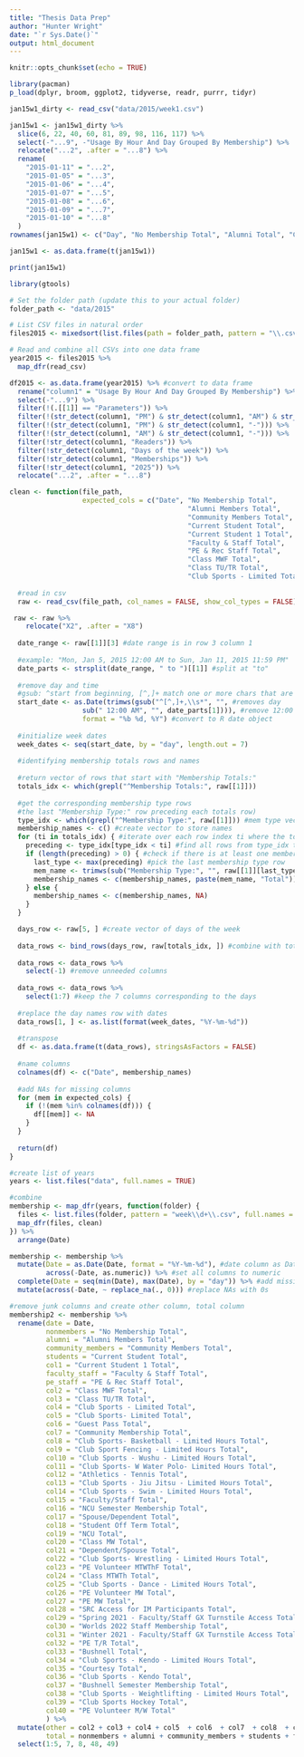 ```yaml
---
title: "Thesis Data Prep"
author: "Hunter Wright"
date: "`r Sys.Date()`"
output: html_document
---
```


```r
knitr::opts_chunk$set(echo = TRUE)
```

```r
library(pacman)
p_load(dplyr, broom, ggplot2, tidyverse, readr, purrr, tidyr)

```

```r
jan15w1_dirty <- read_csv("data/2015/week1.csv")

jan15w1 <- jan15w1_dirty %>%
  slice(6, 22, 40, 60, 81, 89, 98, 116, 117) %>%
  select(-"...9", -"Usage By Hour And Day Grouped By Membership") %>%
  relocate("...2", .after = "...8") %>%
  rename(
    "2015-01-11" = "...2",
    "2015-01-05" = "...3",
    "2015-01-06" = "...4",
    "2015-01-07" = "...5",
    "2015-01-08" = "...6",
    "2015-01-09" = "...7",
    "2015-01-10" = "...8"
  )
rownames(jan15w1) <- c("Day", "No Membership Total", "Alumni Total", "Community Member Total", "Student Total", "Student 1 Total", "Faculty/Staff Total", "PE/Rec Staff Total", "Total" )

jan15w1 <- as.data.frame(t(jan15w1))

print(jan15w1)
```
```r
library(gtools)

# Set the folder path (update this to your actual folder)
folder_path <- "data/2015"

# List CSV files in natural order
files2015 <- mixedsort(list.files(path = folder_path, pattern = "\\.csv$", full.names = TRUE))

# Read and combine all CSVs into one data frame
year2015 <- files2015 %>% 
  map_dfr(read_csv)
```
```r

df2015 <- as.data.frame(year2015) %>% #convert to data frame
  rename("column1" = "Usage By Hour And Day Grouped By Membership") %>%
  select(-"...9") %>% 
  filter(!(.[[1]] == "Parameters")) %>%
  filter(!(str_detect(column1, "PM") & str_detect(column1, "AM") & str_detect(column1, "-"))) %>% 
  filter(!(str_detect(column1, "PM") & str_detect(column1, "-"))) %>%
  filter(!(str_detect(column1, "AM") & str_detect(column1, "-"))) %>%
  filter(!str_detect(column1, "Readers")) %>%
  filter(!str_detect(column1, "Days of the week")) %>%
  filter(!str_detect(column1, "Memberships")) %>%
  filter(!str_detect(column1, "2025")) %>%
  relocate("...2", .after = "...8")

```


```r

clean <- function(file_path,
                  expected_cols = c("Date", "No Membership Total",
                                            "Alumni Members Total",
                                            "Community Members Total",
                                            "Current Student Total",
                                            "Current Student 1 Total",
                                            "Faculty & Staff Total",
                                            "PE & Rec Staff Total",
                                            "Class MWF Total",
                                            "Class TU/TR Total",
                                            "Club Sports - Limited Total")) {
 
  #read in csv
  raw <- read_csv(file_path, col_names = FALSE, show_col_types = FALSE)

 raw <- raw %>%
    relocate("X2", .after = "X8")
  
  date_range <- raw[[1]][3] #date range is in row 3 column 1
  
  #example: "Mon, Jan 5, 2015 12:00 AM to Sun, Jan 11, 2015 11:59 PM"
  date_parts <- strsplit(date_range, " to ")[[1]] #split at "to"
  
  #remove day and time
  #gsub: ^start from beginning, [^,]+ match one or more chars that are not a comma, \\s* match a comma followed by whitespace
  start_date <- as.Date(trimws(gsub("^[^,]+,\\s*", "", #removes day
                  sub(" 12:00 AM", "", date_parts[1]))), #remove 12:00 AM from first part of vector
                  format = "%b %d, %Y") #convert to R date object
  
  #initialize week dates
  week_dates <- seq(start_date, by = "day", length.out = 7)
  
  #identifying membership totals rows and names
  
  #return vector of rows that start with "Membership Totals:"
  totals_idx <- which(grepl("^Membership Totals:", raw[[1]]))
  
  #get the corresponding membership type rows
  #the last "Membership Type:" row preceding each totals row)
  type_idx <- which(grepl("^Membership Type:", raw[[1]])) #mem type vector
  membership_names <- c() #create vector to store names
  for (ti in totals_idx) { #iterate over each row index ti where the totals for a membership are recorded
    preceding <- type_idx[type_idx < ti] #find all rows from type_idx that come before the current totals row ti
    if (length(preceding) > 0) { #check if there is at least one membership type row before the totals row
      last_type <- max(preceding) #pick the last membership type row 
      mem_name <- trimws(sub("Membership Type:", "", raw[[1]][last_type]))
      membership_names <- c(membership_names, paste(mem_name, "Total"))
    } else {
      membership_names <- c(membership_names, NA)
    }
  }

  days_row <- raw[5, ] #create vector of days of the week
  
  data_rows <- bind_rows(days_row, raw[totals_idx, ]) #combine with totals 
  
  data_rows <- data_rows %>% 
    select(-1) #remove unneeded columns
  
  data_rows <- data_rows %>% 
    select(1:7) #keep the 7 columns corresponding to the days
  
  #replace the day names row with dates
  data_rows[1, ] <- as.list(format(week_dates, "%Y-%m-%d"))
  
  #transpose
  df <- as.data.frame(t(data_rows), stringsAsFactors = FALSE)
  
  #name columns
  colnames(df) <- c("Date", membership_names)
  
  #add NAs for missing columns
  for (mem in expected_cols) {
    if (!(mem %in% colnames(df))) {
      df[[mem]] <- NA
    }
  }
  
  return(df)
}

```

```r

#create list of years
years <- list.files("data", full.names = TRUE)

#combine
membership <- map_dfr(years, function(folder) {
  files <- list.files(folder, pattern = "week\\d+\\.csv", full.names = TRUE)
  map_dfr(files, clean)
}) %>% 
  arrange(Date)

membership <- membership %>%
  mutate(Date = as.Date(Date, format = "%Y-%m-%d"), #date column as Date type
         across(-Date, as.numeric)) %>% #set all columns to numeric
  complete(Date = seq(min(Date), max(Date), by = "day")) %>% #add missing days
  mutate(across(-Date, ~ replace_na(., 0))) #replace NAs with 0s

#remove junk columns and create other column, total column
membership2 <- membership %>%
  rename(date = Date,
         nonmembers = "No Membership Total",
         alumni = "Alumni Members Total",
         community_members = "Community Members Total",
         students = "Current Student Total",
         col1 = "Current Student 1 Total",
         faculty_staff = "Faculty & Staff Total",
         pe_staff = "PE & Rec Staff Total",
         col2 = "Class MWF Total",                                      
         col3 = "Class TU/TR Total",                                    
         col4 = "Club Sports - Limited Total",                          
         col5 = "Club Sports- Limited Total",                           
         col6 = "Guest Pass Total",                                     
         col7 = "Community Membership Total",                           
         col8 = "Club Sports- Basketball - Limited Hours Total",        
         col9 = "Club Sport Fencing - Limited Hours Total",             
         col10 = "Club Sports - Wushu - Limited Hours Total",            
         col11 = "Club Sports- W Water Polo- Limited Hours Total",       
         col12 = "Athletics - Tennis Total",                             
         col13 = "Club Sports - Jiu Jitsu - Limited Hours Total",        
         col14 = "Club Sports - Swim - Limited Hours Total",             
         col15 = "Faculty/Staff Total",                                  
         col16 = "NCU Semester Membership Total",                        
         col17 = "Spouse/Dependent Total",                               
         col18 = "Student Off Term Total",                               
         col19 = "NCU Total",                                            
         col20 = "Class MW Total",                                       
         col21 = "Dependent/Spouse Total",                               
         col22 = "Club Sports- Wrestling - Limited Hours Total",         
         col23 = "PE Volunteer MTWThF Total",                            
         col24 = "Class MTWTh Total",                                    
         col25 = "Club Sports - Dance - Limited Hours Total",            
         col26 = "PE Volunteer MW Total",                                
         col27 = "PE MW Total",                                          
         col28 = "SRC Access for IM Participants Total",                 
         col29 = "Spring 2021 - Faculty/Staff GX Turnstile Access Total",
         col30 = "Worlds 2022 Staff Membership Total",                   
         col31 = "Winter 2021 - Faculty/Staff GX Turnstile Access Total",
         col32 = "PE T/R Total",                                         
         col33 = "Bushnell Total",                                       
         col34 = "Club Sports - Kendo - Limited Hours Total",            
         col35 = "Courtesy Total",                                       
         col36 = "Club Sports - Kendo Total",                            
         col37 = "Bushnell Semester Membership Total",                   
         col38 = "Club Sports - Weightlifting - Limited Hours Total",    
         col39 = "Club Sports Hockey Total",                             
         col40 = "PE Volunteer M/W Total"
         ) %>%
  mutate(other = col2 + col3 + col4 + col5  + col6  + col7  + col8  + col9  + col10 + col11 + col12 + col13 + col14 + col15 + col16 + col17 + col18 + col19 + col20 + col21 + col22 + col23 + col24 + col25 + col26 + col27 + col28 + col29 + col30 + col31 + col32 + col33 + col34 + col35 + col36 + col37 + col38 + col39 + col40,
         total = nonmembers + alumni + community_members + students + faculty_staff + pe_staff + other) %>%
  select(1:5, 7, 8, 48, 49)

```





